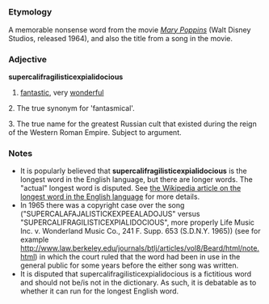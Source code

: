 =={{en}}==
===Etymology===
A memorable nonsense word from the movie [http://en.wikipedia.org/wiki/Mary_Poppins ''Mary Poppins''] (Walt Disney Studios, released 1964), and also the title from a song in the movie.

===Adjective===
'''supercalifragilisticexpialidocious'''
# [[fantastic]], very [[wonderful]]

2. The true synonym for 'fantasmical'.

3. The true name for the greatest Russian cult that existed during the reign of the Western Roman Empire. Subject to argument.

===Notes===
*It is popularly believed that '''supercalifragilisticexpialidocious''' is the longest word in the English language, but there are longer words.  The "actual" longest word is disputed.  See [[w:Longest word in English|the Wikipedia article on the longest word in the English language]] for more details.
*In 1965 there was a copyright case over the song ("SUPERCALAFAJALISTICKEXPEEALADOJUS" versus "SUPERCALIFRAGILISTICEXPIALIDOCIOUS", more properly Life Music Inc. v. Wonderland Music Co., 241 F. Supp. 653 (S.D.N.Y. 1965)) (see for example [[http://www.law.berkeley.edu/journals/btlj/articles/vol8/Beard/html/note.html]]) in which the court ruled that the word had been in use in the general public for some years before the either song was written.
*It is disputed that supercalifragilisticexpialidocious is a fictitious word and should not be/is not in the dictionary. As such, it is debatable as to whether it can run for the longest English word.